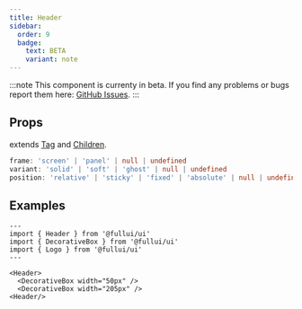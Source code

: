 ```yaml
---
title: Header
sidebar:
  order: 9
  badge:
    text: BETA
    variant: note
---
```


:::note
This component is currenty in beta.
If you find any problems or bugs report them here: [GitHub Issues](https://github.com/fullui/ui/issues).
:::

## Props
extends [Tag](/utility/tag) and [Children](/utility/children).
```ts
frame: 'screen' | 'panel' | null | undefined
variant: 'solid' | 'soft' | 'ghost' | null | undefined
position: 'relative' | 'sticky' | 'fixed' | 'absolute' | null | undefined
```

## Examples
```astro live
---
import { Header } from '@fullui/ui'
import { DecorativeBox } from '@fullui/ui'
import { Logo } from '@fullui/ui'
---

<Header>
  <DecorativeBox width="50px" />
  <DecorativeBox width="205px" />
<Header/>
```